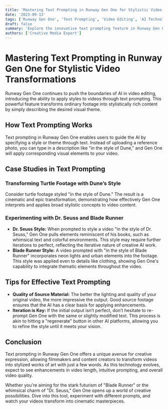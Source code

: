 ```yaml
---
title: 'Mastering Text Prompting in Runway Gen One for Stylistic Video Transformations'
date: '2023-09-13'
tags: ['Runway Gen One', 'Text Prompting', 'Video Editing', 'AI Technology']
draft: false
summary: 'Explore the innovative text prompting feature in Runway Gen One, which allows users to style videos based on textual descriptions. Learn how to leverage this feature to create videos in various cinematic styles.'
authors: ['Creative Media Expert']
---
```


# Mastering Text Prompting in Runway Gen One for Stylistic Video Transformations

Runway Gen One continues to push the boundaries of AI in video editing, introducing the ability to apply styles to videos through text prompting. This powerful feature transforms ordinary footage into stylistically rich content by simply describing the desired visual theme.

## How Text Prompting Works

Text prompting in Runway Gen One enables users to guide the AI by specifying a style or theme through text. Instead of uploading a reference photo, you can type in a description like "in the style of Dune," and Gen One will apply corresponding visual elements to your video.

## Case Studies in Text Prompting

### Transforming Turtle Footage with Dune’s Style

Consider turtle footage styled "in the style of Dune." The result is a cinematic and epic transformation, demonstrating how effectively Gen One interprets and applies broad stylistic concepts to video content.

### Experimenting with Dr. Seuss and Blade Runner

- **Dr. Seuss Style:** When prompted to style a video "in the style of Dr. Seuss," Gen One pulls elements reminiscent of his books, such as whimsical text and colorful environments. This style may require further iterations to perfect, reflecting the iterative nature of creative AI work.
- **Blade Runner Style:** A video prompted with "in the style of Blade Runner" incorporates neon lights and urban elements into the footage. This style was applied even to details like clothing, showing Gen One's capability to integrate thematic elements throughout the video.

## Tips for Effective Text Prompting

- **Quality of Source Material:** The better the lighting and quality of your original video, the more impressive the output. Good source footage ensures that the AI has a clear basis for applying enhancements.
- **Iteration is Key:** If the initial output isn’t perfect, don’t hesitate to re-prompt Gen One with the same or slightly modified text. This process is akin to hitting a "regenerate" button in other AI platforms, allowing you to refine the style until it meets your vision.

## Conclusion

Text prompting in Runway Gen One offers a unique avenue for creative expression, allowing filmmakers and content creators to transform videos into stylized works of art with just a few words. As this technology evolves, expect to see enhancements in video length, intuitive prompting, and overall video quality.

Whether you're aiming for the stark futurism of "Blade Runner" or the whimsical charm of "Dr. Seuss," Gen One opens up a world of creative possibilities. Dive into this tool, experiment with different prompts, and watch your videos transform into cinematic masterpieces.


